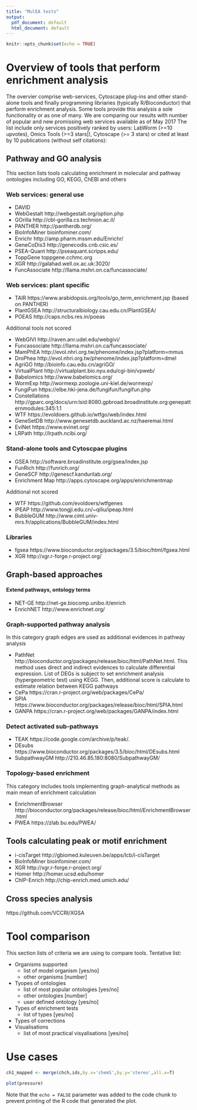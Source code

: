 ```yaml
---
title: "MulEA tests"
output:
  pdf_document: default
  html_document: default
---
```


```r
knitr::opts_chunk$set(echo = TRUE)
```
# Overview of tools that perform enrichment analysis 

The overvier comprise web-services, Cytoscape plug-ins and other stand-alone tools and finally programming libriaries (typically R/Bioconductor) that perform enrichment analysis. Some tools provide this analysis a sole functionality or as one of many.
We are comparing our results with number of popular and new promissing web services available as of May 2017
The list include only services positively ranked by users: LabWorm (>=10 upvotes), Omics Tools (>=3 stars|), Cytoscape (>= 3 stars) or cited at least by 10 publications (without self citations):

## Pathway and GO analysis

This section lists tools calculating enrichment in molecular and pathway ontologies including GO, KEGG, ChEBI and others

### Web services: general use

* DAVID 
* WebGestalt http://webgestalt.org/option.php
* GOrilla http://cbl-gorilla.cs.technion.ac.il/
* PANTHER http://pantherdb.org/
* BioInfoMiner bioinfominer.com/
* Enrichr http://amp.pharm.mssm.edu/Enrichr/
* GeneCoDis3 http://genecodis.cnb.csic.es/
* PSEA-Quant http://pseaquant.scripps.edu/
* ToppGene toppgene.cchmc.org
* XGR http://galahad.well.ox.ac.uk:3020/
* FuncAssociate http://llama.mshri.on.ca/funcassociate/

### Web services: plant specific

* TAIR https://www.arabidopsis.org/tools/go_term_enrichment.jsp (based on PANTHER)
* PlantGSEA http://structuralbiology.cau.edu.cn/PlantGSEA/
* POEAS http://caps.ncbs.res.in/poeas

Additional tools not scored

 * WebGIVI http://raven.anr.udel.edu/webgivi/
 * Funcassociate http://llama.mshri.on.ca/funcassociate/
 * MamPhEA http://evol.nhri.org.tw/phenome/index.jsp?platform=mmus
 * DroPhea http://evol.nhri.org.tw/phenome/index.jsp?platform=dmel
 * AgriGO http://bioinfo.cau.edu.cn/agriGO/
 * VirtualPlant http://virtualplant.bio.nyu.edu/cgi-bin/vpweb/
 * Babelomics http://www.babelomics.org/
 * WormExp http://wormexp.zoologie.uni-kiel.de/wormexp/
 * FungiFun https://elbe.hki-jena.de/fungifun/fungifun.php
 * Constellations http://gparc.org/docs/urn:lsid:8080.gpbroad.broadinstitute.org:genepatternmodules:345:1.1
 * WTF https://evoldoers.github.io/wtfgo/web/index.html
 * GeneSetDB http://www.genesetdb.auckland.ac.nz/haeremai.html
 * EviNet https://www.evinet.org/
 * LRPath http://lrpath.ncibi.org/

### Stand-alone tools and Cytoscpae plugins

* GSEA http://software.broadinstitute.org/gsea/index.jsp
* FunRich http://funrich.org/
* GeneSCF http://genescf.kandurilab.org/
* Enrichment Map http://apps.cytoscape.org/apps/enrichmentmap
 
Additional not scored

* WTF https://github.com/evoldoers/wtfgenes
* iPEAP http://www.tongji.edu.cn/~qiliu/ipeap.html
* BubbleGUM http://www.ciml.univ-mrs.fr/applications/BubbleGUM/index.html

### Libraries

* fgsea https://www.bioconductor.org/packages/3.5/bioc/html/fgsea.html
* XGR http://xgr.r-forge.r-project.org/

## Graph-based approaches

#### Extend pathways, ontology terms

* NET-GE http://net-ge.biocomp.unibo.it/enrich
* EnrichNET http://www.enrichnet.org/

### Graph-supported pathway analysis

In this category graph edges are used as additional evidences in pathway analysis

* PathNet http://bioconductor.org/packages/release/bioc/html/PathNet.html. This method uses direct and indirect evidences to calculate differential expression. List of DEGs is subject to set enrichment analysis (hypergeometric test) using KEGG. Then, additional score is calculate to estimate relation between KEGG pathways
* CePa https://cran.r-project.org/web/packages/CePa/
* SPIA https://www.bioconductor.org/packages/release/bioc/html/SPIA.html
* GANPA https://cran.r-project.org/web/packages/GANPA/index.html

### Detect activated sub-pathways

* TEAK https://code.google.com/archive/p/teak/. 
* DEsubs https://www.bioconductor.org/packages/3.5/bioc/html/DEsubs.html
* SubpathwayGM http://210.46.85.180:8080/SubpathwayGM/

### Topology-based enrichment

This category includes tools implementing graph-analytical methods as main mean of enrichment calculation

* EnrichmentBrowser http://bioconductor.org/packages/release/bioc/html/EnrichmentBrowser.html
* PWEA https://zlab.bu.edu/PWEA/

## Tools calculating peak or motif enrichment

* i-cisTarget http://gbiomed.kuleuven.be/apps/lcb/i-cisTarget
* BioInfoMiner bioinfominer.com/
* XGR http://xgr.r-forge.r-project.org/
* Homer http://homer.ucsd.edu/homer
* ChIP-Enrich http://chip-enrich.med.umich.edu/

## Cross species analysis

https://github.com/VCCRI/XGSA

# Tool comparison

This section lists of criteria we are using to compare tools. Tentative list:

* Organisms supported
  * list of model organism [yes/no] 
  * other organisms [number]
* Tyopes of ontologies
  * list of most popular ontologies [yes/no]
  * other ontologies [number] 
  * user defined ontology [yes/no]
* Types of enrichment tests
  * list of types [yes/no]
* Types of corrections
* Visualisations
  * list of most practical visyalisations [yes/no]

# Use cases
 
```r

ch1_mapped <- merge(chch,ids,by.x='chemS',by.y='stereo',all.x=T)
```


```r
plot(pressure)
```

Note that the `echo = FALSE` parameter was added to the code chunk to prevent printing of the R code that generated the plot.


